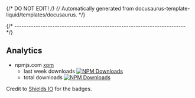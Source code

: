 {/* DO NOT EDIT! */}
{/* Automatically generated from docusaurus-template-liquid/templates/docusaurus. */}


{/* ------------------------------------------------------------------------ */}

## Analytics

- npmjs.com [xpm](https://www.npmjs.com/package/xpm)
  - last week downloads [![NPM Downloads](https://img.shields.io/npm/dw/xpm)](https://www.npmjs.com/package/xpm/)
  - total downloads [![NPM Downloads](https://img.shields.io/npm/d18m/xpm)
](https://www.npmjs.com/package/xpm/)

Credit to [Shields IO](https://shields.io) for the badges.
